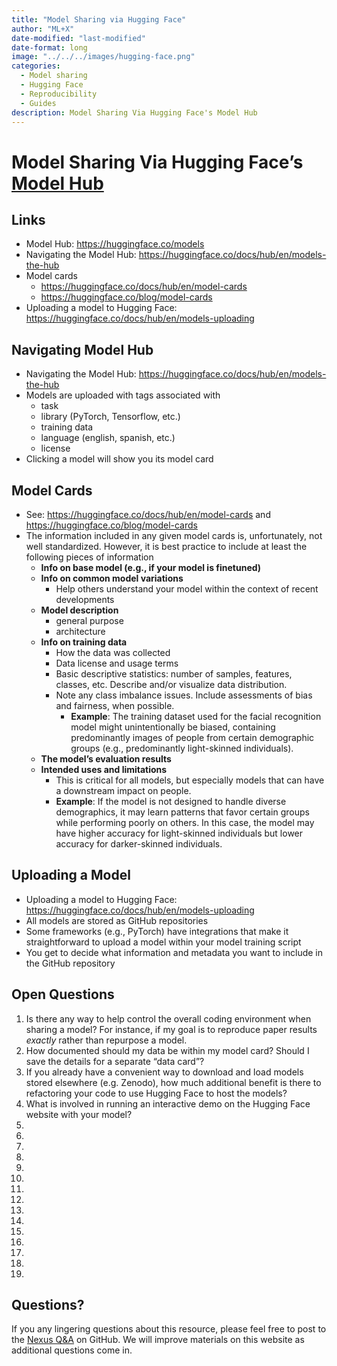 ```yaml
---
title: "Model Sharing via Hugging Face"
author: "ML+X"
date-modified: "last-modified"
date-format: long
image: "../../../images/hugging-face.png"
categories:
  - Model sharing
  - Hugging Face
  - Reproducibility
  - Guides
description: Model Sharing Via Hugging Face's Model Hub
---
```


# Model Sharing Via Hugging Face’s [Model Hub](https://huggingface.co/models)


## Links

* Model Hub: [https://huggingface.co/models](https://huggingface.co/models) 
* Navigating the Model Hub: [https://huggingface.co/docs/hub/en/models-the-hub](https://huggingface.co/docs/hub/en/models-the-hub) 
* Model cards
    * [https://huggingface.co/docs/hub/en/model-cards](https://huggingface.co/docs/hub/en/model-cards)
    * [https://huggingface.co/blog/model-cards](https://huggingface.co/blog/model-cards)
* Uploading a model to Hugging Face: [https://huggingface.co/docs/hub/en/models-uploading](https://huggingface.co/docs/hub/en/models-uploading) 


## Navigating Model Hub



* Navigating the Model Hub: [https://huggingface.co/docs/hub/en/models-the-hub](https://huggingface.co/docs/hub/en/models-the-hub) 
* Models are uploaded with tags associated with
    * task
    * library (PyTorch, Tensorflow, etc.)
    * training data
    * language (english, spanish, etc.)
    * license
* Clicking a model will show you its model card 


## Model Cards



* See: [https://huggingface.co/docs/hub/en/model-cards](https://huggingface.co/docs/hub/en/model-cards) and [https://huggingface.co/blog/model-cards](https://huggingface.co/blog/model-cards) 
* The information included in any given model cards is, unfortunately, not well standardized. However, it is best practice to include at least the following pieces of information
    * **Info on base model (e.g., if your model is finetuned)**
    * **Info on common model variations**
        * Help others understand your model within the context of recent developments
    * **Model description**
        * general purpose
        * architecture
    * **Info on training data**
        * How the data was collected
        * Data license and usage terms
        * Basic descriptive statistics: number of samples, features, classes, etc. Describe and/or visualize data distribution.
        * Note any class imbalance issues. Include assessments of bias and fairness, when possible. 
            * **Example**: The training dataset used for the facial recognition model might unintentionally be biased, containing predominantly images of people from certain demographic groups (e.g., predominantly light-skinned individuals).
    * **The model’s evaluation results**
    * **Intended uses and limitations**
        * This is critical for all models, but especially models that can have a downstream impact on people.
        * **Example**: If the model is not designed to handle diverse demographics, it may learn patterns that favor certain groups while performing poorly on others. In this case, the model may have higher accuracy for light-skinned individuals but lower accuracy for darker-skinned individuals.


## Uploading a Model



* Uploading a model to Hugging Face: [https://huggingface.co/docs/hub/en/models-uploading](https://huggingface.co/docs/hub/en/models-uploading) 
* All models are stored as GitHub repositories
* Some frameworks (e.g., PyTorch) have integrations that make it straightforward to upload a model within your model training script
* You get to decide what information and metadata you want to include in the GitHub repository


## Open Questions



1. Is there any way to help control the overall coding environment when sharing a model? For instance, if my goal is to reproduce paper results _exactly_ rather than repurpose a model. 
2. How documented should my data be within my model card? Should I save the details for a separate “data card”?
3. If you already have a convenient way to download and load models stored elsewhere (e.g. Zenodo), how much additional benefit is there to refactoring your code to use Hugging Face to host the models?
4. What is involved in running an interactive demo on the Hugging Face website with your model?
5. 
6. 
7. 
8. 
9. 
10. 
11. 
12. 
13. 
14. 
15. 
16. 
17. 
18. 
19. 


## Questions?
If you any lingering questions about this resource, please feel free to post to the [Nexus Q&A](https://github.com/UW-Madison-DataScience/ML-X-Nexus/discussions/categories/q-a) on GitHub. We will improve materials on this website as additional questions come in.
